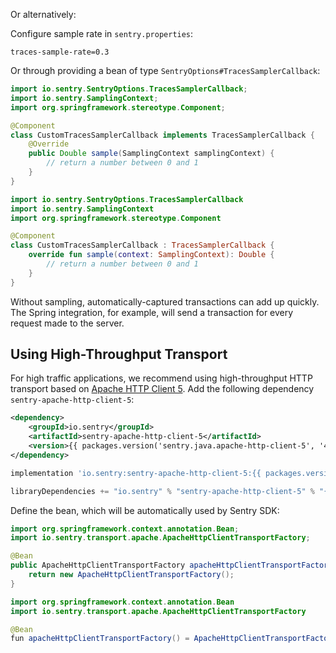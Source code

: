 Or alternatively:

Configure sample rate in `sentry.properties`:

```properties
traces-sample-rate=0.3
```

Or through providing a bean of type `SentryOptions#TracesSamplerCallback`:

```java {tabTitle:Java}
import io.sentry.SentryOptions.TracesSamplerCallback;
import io.sentry.SamplingContext;
import org.springframework.stereotype.Component;

@Component
class CustomTracesSamplerCallback implements TracesSamplerCallback {
    @Override
    public Double sample(SamplingContext samplingContext) {
        // return a number between 0 and 1
    }
}
```

```kotlin {tabTitle:Kotlin}
import io.sentry.SentryOptions.TracesSamplerCallback
import io.sentry.SamplingContext
import org.springframework.stereotype.Component

@Component
class CustomTracesSamplerCallback : TracesSamplerCallback {
    override fun sample(context: SamplingContext): Double {
        // return a number between 0 and 1
    }
}
```

Without sampling, automatically-captured transactions can add up quickly. The Spring integration, for example, will send a transaction for every request made to the server.

## Using High-Throughput Transport

For high traffic applications, we recommend using high-throughput HTTP transport based on [Apache HTTP Client 5](https://hc.apache.org/httpcomponents-client-5.0.x/index.html). Add the following dependency `sentry-apache-http-client-5`:

```xml {tabTitle:Maven}
<dependency>
    <groupId>io.sentry</groupId>
    <artifactId>sentry-apache-http-client-5</artifactId>
    <version>{{ packages.version('sentry.java.apache-http-client-5', '4.0.0') }}</version>
</dependency>
```

```groovy {tabTitle:Gradle}
implementation 'io.sentry:sentry-apache-http-client-5:{{ packages.version('sentry.java.apache-http-client-5', '4.0.0') }}'
```

```scala {tabTitle:SBT}
libraryDependencies += "io.sentry" % "sentry-apache-http-client-5" % "{{ packages.version('sentry.java.apache-http-client-5', '4.0.0') }}"
```

Define the bean, which will be automatically used by Sentry SDK:

```java {tabTitle:Java}
import org.springframework.context.annotation.Bean;
import io.sentry.transport.apache.ApacheHttpClientTransportFactory;

@Bean
public ApacheHttpClientTransportFactory apacheHttpClientTransportFactory() {
    return new ApacheHttpClientTransportFactory();
}
```

```java {tabTitle:Kotlin}
import org.springframework.context.annotation.Bean
import io.sentry.transport.apache.ApacheHttpClientTransportFactory

@Bean
fun apacheHttpClientTransportFactory() = ApacheHttpClientTransportFactory()
```
